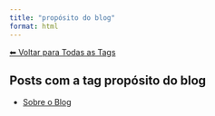```yaml
---
title: "propósito do blog"
format: html
---
```


[⬅ Voltar para Todas as Tags](../tags.qmd)

## Posts com a tag **propósito do blog**

- [Sobre o Blog](/posts/pessoal/sobre-o-blog.html)
